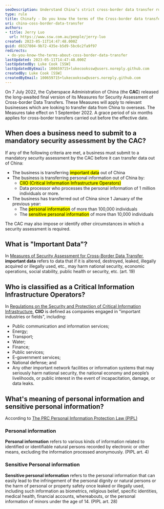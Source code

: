 ```yaml
---
seoDescription: Understand China’s strict cross-border data transfer rules and compliance guidelines for businesses transferring personal information or sensitive data.
type: rule
title: Chinafy - Do you know the terms of the Cross-border data transfer?
uri: china-coss-border-data-transfer
authors:
- title: Jerry Luo
  url: https://www.ssw.com.au/people/jerry-luo
created: 2023-05-11T14:47:48.000Z
guid: d8327804-9b72-435e-b5d9-5bc6c2fa9f97
redirects:
 - do-you-know-the-terms-about-coss-border-data-transfer
lastUpdated: 2023-05-11T14:47:48.000Z
lastUpdatedBy: Luke Cook [SSW]
lastUpdatedByEmail: 100659715+lukecookssw@users.noreply.github.com
createdBy: Luke Cook [SSW]
createdByEmail: 100659715+lukecookssw@users.noreply.github.com
---
```

On 7 July 2022, the Cyberspace Administration of China (the **CAC**) released the long-awaited final version of its Measures for Security Assessment of Cross-border Data Transfers. These Measures will apply to relevant businesses which are looking to transfer data from China to overseas. The Measures take effect on 1 September 2022. A grace period of six months applies for cross-border transfers carried out before the effective date.

## When does a business need to submit to a mandatory security assessment by the CAC?

If any of the following criteria are met, a business must submit to a mandatory security assessment by the CAC before it can transfer data out of China:

* The business is transferring <mark>important data</mark> out of China
* The business is transferring personal information out of China by:
  * <mark>CIIO (Critical Information Infrastructure Operators)</mark>
  * Data processor who processes the personal information of 1 million individuals or more.
* The business has transferred out of China since 1 January of the previous year:
  * The <mark>personal information</mark> of more than 100,000 individuals
  * The <mark>sensitive personal information</mark> of more than 10,000 individuals

The CAC may also impose or identify other circumstances in which a security assessment is required.

## What is "Important Data"?

In [Measures of Security Assessment for Cross-Border Data Transfer](https://perma.cc/K97Q-8XVD), **important data** refers to data that if it is altered, destroyed, leaked, illegally acquired or illegally used, etc., may harm national security, economic operations, social stability, public health or security, etc. (art. 19)

## Who is classified as a Critical Information Infrastructure Operators?

In [Regulations on the Security and Protection of Critical Information Infrastructure](https://www.china-briefing.com/news/critical-information-infrastructure-chinas-new-regulations/), **CIIO** is defined as companies engaged in "important industries or fields", including:

* Public communication and information services;
* Energy;
* Transport;
* Water;
* Finance;
* Public services;
* E-government services;
* National defense; and
* Any other important network facilities or information systems that may seriously harm national security, the national economy and people’s livelihoods, or public interest in the event of incapacitation, damage, or data leaks.

## What's meaning of personal information and sensitive personal information?

According to [The PRC Personal Information Protection Law (PIPL)](https://www.china-briefing.com/news/the-prc-personal-information-protection-law-final-a-full-translation/)

### Personal information

**Personal information** refers to various kinds of information related to identified or identifiable natural persons recorded by electronic or other means, excluding the information processed anonymously. (PIPL art. 4)

### Sensitive Personal information

**Sensitive personal information** refers to the personal information that can easily lead to the infringement of the personal dignity or natural persons or the harm of personal or property safety once leaked or illegally used, including such information as biometrics, religious belief, specific identities, medical health, financial accounts, whereabouts, or the personal information of minors under the age of 14. (PIPL art. 28)
